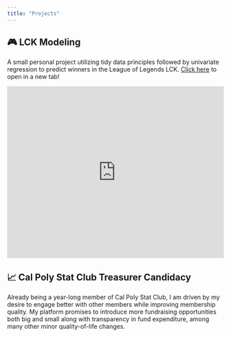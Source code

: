 ```yaml
---
title: "Projects"
---
```


## 🎮 LCK Modeling
A small personal project utilizing tidy data principles followed by univariate regression to predict winners in the League of Legends LCK. [Click here](https://rjimenezdata.github.io/LCKModeling/League-of-Legends.html) to open in a new tab! 

![](https://rjimenezdata.github.io/LCKModeling/League-of-Legends.html){width=100% height="400"}

## 📈 Cal Poly Stat Club Treasurer Candidacy
Already being a year-long member of Cal Poly Stat Club, I am driven by my desire to engage better with other members while improving membership quality. My platform promises to introduce more fundraising opportunities both big and small along with transparency in fund expenditure, among many other minor quality-of-life changes.